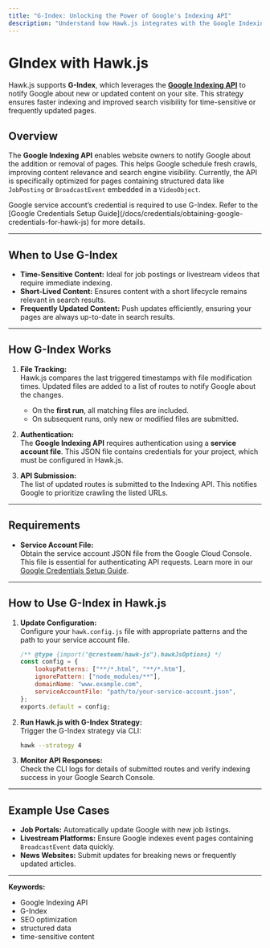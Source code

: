 ```yaml
---
title: "G-Index: Unlocking the Power of Google's Indexing API"
description: "Understand how Hawk.js integrates with the Google Indexing API to notify Google of new or updated content. Learn the use cases, requirements, and how G-Index optimizes your site's SEO performance."
---
```


# GIndex with Hawk.js

Hawk.js supports **G-Index**, which leverages the **[Google Indexing API](https://developers.google.com/search/apis/indexing-api/v3/quickstart)** to notify Google about new or updated content on your site. This strategy ensures faster indexing and improved search visibility for time-sensitive or frequently updated pages.


## Overview

The **Google Indexing API** enables website owners to notify Google about the addition or removal of pages. This helps Google schedule fresh crawls, improving content relevance and search engine visibility. Currently, the API is specifically optimized for pages containing structured data like `JobPosting` or `BroadcastEvent` embedded in a `VideoObject`.



<Callout type="warning">
  Google service account’s credential is required to use G-Index. Refer to the [Google Credentials Setup Guide](/docs/credentials/obtaining-google-credentials-for-hawk-js) for more details.
</Callout>

---

## When to Use G-Index

- **Time-Sensitive Content:** Ideal for job postings or livestream videos that require immediate indexing.
- **Short-Lived Content:** Ensures content with a short lifecycle remains relevant in search results.
- **Frequently Updated Content:** Push updates efficiently, ensuring your pages are always up-to-date in search results.

---

## How G-Index Works

1. **File Tracking:**  
   Hawk.js compares the last triggered timestamps with file modification times. Updated files are added to a list of routes to notify Google about the changes.  
   - On the **first run**, all matching files are included.
   - On subsequent runs, only new or modified files are submitted.

2. **Authentication:**  
   The **Google Indexing API** requires authentication using a **service account file**. This JSON file contains credentials for your project, which must be configured in Hawk.js.

3. **API Submission:**  
   The list of updated routes is submitted to the Indexing API. This notifies Google to prioritize crawling the listed URLs.

---

## Requirements

- **Service Account File:**  
  Obtain the service account JSON file from the Google Cloud Console. This file is essential for authenticating API requests. Learn more in our [Google Credentials Setup Guide](/docs/credentials/obtaining-google-credentials-for-hawk-js).

---

## How to Use G-Index in Hawk.js

1. **Update Configuration:**  
   Configure your `hawk.config.js` file with appropriate patterns and the path to your service account file.

   ```js
   /** @type {import("@cresteem/hawk-js").hawkJsOptions} */
   const config = {
       lookupPatterns: ["**/*.html", "**/*.htm"],
       ignorePattern: ["node_modules/**"],
       domainName: "www.example.com",
       serviceAccountFile: "path/to/your-service-account.json",
   };
   exports.default = config;
   ```

2. **Run Hawk.js with G-Index Strategy:**  
   Trigger the G-Index strategy via CLI:

   ```bash
   hawk --strategy 4
   ```

3. **Monitor API Responses:**  
   Check the CLI logs for details of submitted routes and verify indexing success in your Google Search Console.

---

## Example Use Cases

- **Job Portals:** Automatically update Google with new job listings.
- **Livestream Platforms:** Ensure Google indexes event pages containing `BroadcastEvent` data quickly.
- **News Websites:** Submit updates for breaking news or frequently updated articles.


---

**Keywords:**  
<ul className="keywords">
  <li>Google Indexing API</li>
  <li>G-Index</li>
  <li>SEO optimization</li>
  <li>structured data</li>
  <li>time-sensitive content</li>
</ul>